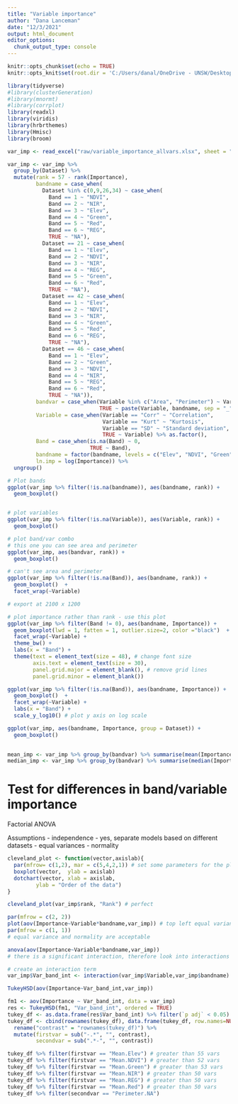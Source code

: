 ```yaml
---
title: "Variable importance"
author: "Dana Lanceman"
date: "12/3/2021"
output: html_document
editor_options: 
  chunk_output_type: console
---
```


```r
knitr::opts_chunk$set(echo = TRUE)
knitr::opts_knit$set(root.dir = 'C:/Users/danal/OneDrive - UNSW/Desktop/WRL/R')
```

```r
library(tidyverse)
#library(clusterGeneration)
#library(mnormt)
#library(corrplot)
library(readxl)
library(viridis)
library(hrbrthemes)
library(Hmisc)
library(broom)
```

```r
var_imp <- read_excel("raw/variable_importance_allvars.xlsx", sheet = "Sheet1")

var_imp <- var_imp %>% 
  group_by(Dataset) %>% 
  mutate(rank = 57 - rank(Importance),
         bandname = case_when(
           Dataset %in% c(0,9,26,34) ~ case_when(
             Band == 1 ~ "NDVI",
             Band == 2 ~ "NIR",
             Band == 3 ~ "Elev",
             Band == 4 ~ "Green",
             Band == 5 ~ "Red",
             Band == 6 ~ "REG",
             TRUE ~ "NA"),
           Dataset == 21 ~ case_when(
             Band == 1 ~ "Elev",
             Band == 2 ~ "NDVI",
             Band == 3 ~ "NIR",
             Band == 4 ~ "REG",
             Band == 5 ~ "Green",
             Band == 6 ~ "Red",
             TRUE ~ "NA"),
           Dataset == 42 ~ case_when(
             Band == 1 ~ "Elev",
             Band == 2 ~ "NDVI",
             Band == 3 ~ "NIR",
             Band == 4 ~ "Green",
             Band == 5 ~ "Red",
             Band == 6 ~ "REG",
             TRUE ~ "NA"),
           Dataset == 46 ~ case_when(
             Band == 1 ~ "Elev",
             Band == 2 ~ "Green",
             Band == 3 ~ "NDVI",
             Band == 4 ~ "NIR",
             Band == 5 ~ "REG",
             Band == 6 ~ "Red",
             TRUE ~ "NA")),
         bandvar = case_when(Variable %in% c("Area", "Perimeter") ~ Variable,
                             TRUE ~ paste(Variable, bandname, sep = "_")),
         Variable = case_when(Variable == "Corr" ~ "Correlation",
                              Variable == "Kurt" ~ "Kurtosis",
                              Variable == "SD" ~ "Standard deviation",
                              TRUE ~ Variable) %>% as.factor(),
         Band = case_when(is.na(Band) ~ 0,
                          TRUE ~ Band),
         bandname = factor(bandname, levels = c("Elev", "NDVI", "Green", "Red", "NIR", "REG","NA")),
         ln.imp = log(Importance)) %>% 
  ungroup()
```

```r
# Plot bands
ggplot(var_imp %>% filter(!is.na(bandname)), aes(bandname, rank)) +
  geom_boxplot()


# plot variables
ggplot(var_imp %>% filter(!is.na(Variable)), aes(Variable, rank)) +
  geom_boxplot()

# plot band/var combo
# this one you can see area and perimeter
ggplot(var_imp, aes(bandvar, rank)) +
  geom_boxplot() 

# can't see area and perimeter
ggplot(var_imp %>% filter(!is.na(Band)), aes(bandname, rank)) +
  geom_boxplot()  +
  facet_wrap(~Variable)

# export at 2100 x 1200

# plot importance rather than rank - use this plot
ggplot(var_imp %>% filter(Band != 0), aes(bandname, Importance)) +
  geom_boxplot(lwd = 1, fatten = 1, outlier.size=2, color ="black")  +
  facet_wrap(~Variable) + 
  theme_bw() +
  labs(x = "Band") +
  theme(text = element_text(size = 48), # change font size
        axis.text = element_text(size = 30),
        panel.grid.major = element_blank(), # remove grid lines
        panel.grid.minor = element_blank())

ggplot(var_imp %>% filter(!is.na(Band)), aes(bandname, Importance)) +
  geom_boxplot()  +
  facet_wrap(~Variable) + 
  labs(x = "Band") +
  scale_y_log10() # plot y axis on log scale 

ggplot(var_imp, aes(bandname, Importance, group = Dataset)) +
  geom_boxplot() 
  
```


```r
mean_imp <- var_imp %>% group_by(bandvar) %>% summarise(mean(Importance))
median_imp <- var_imp %>% group_by(bandvar) %>% summarise(median(Importance))
```



# Test for differences in band/variable importance

Factorial ANOVA 

Assumptions
- independence - yes, separate models based on different datasets
- equal variances
- normality

```r
cleveland_plot <- function(vector,axislab){
  par(mfrow= c(1,2), mar = c(5,4,2,1)) # set some parameters for the plot
  boxplot(vector,  ylab = axislab)
  dotchart(vector, xlab = axislab,
         ylab = "Order of the data") 
}

cleveland_plot(var_imp$rank, "Rank") # perfect
```

```r
par(mfrow = c(2, 2))
plot(aov(Importance~Variable*bandname,var_imp)) # top left equal variances, top right normality 
par(mfrow = c(1, 1))
# equal variance and normality are acceptable 
```



```r
anova(aov(Importance~Variable*bandname,var_imp))
# there is a significant interaction, therefore look into interactions

# create an interaction term
var_imp$Var_band_int <- interaction(var_imp$Variable,var_imp$bandname)

TukeyHSD(aov(Importance~Var_band_int,var_imp))

fm1 <- aov(Importance ~ Var_band_int, data = var_imp)
res <- TukeyHSD(fm1, "Var_band_int", ordered = TRUE)
tukey_df <- as.data.frame(res$Var_band_int) %>% filter(`p adj` < 0.05)
tukey_df <- cbind(rownames(tukey_df), data.frame(tukey_df, row.names=NULL)) %>% 
  rename("contrast" = "rownames(tukey_df)") %>% 
  mutate(firstvar = sub("-.*", "", contrast),
         secondvar = sub(".*-", "", contrast))
```

```r
tukey_df %>% filter(firstvar == "Mean.Elev") # greater than 55 vars
tukey_df %>% filter(firstvar == "Mean.NDVI") # greater than 52 vars
tukey_df %>% filter(firstvar == "Mean.Green") # greater than 53 vars
tukey_df %>% filter(firstvar == "Mean.NIR") # greater than 50 vars
tukey_df %>% filter(firstvar == "Mean.REG") # greater than 50 vars
tukey_df %>% filter(firstvar == "Mean.Red") # greater than 50 vars
tukey_df %>% filter(secondvar == "Perimeter.NA")
```

